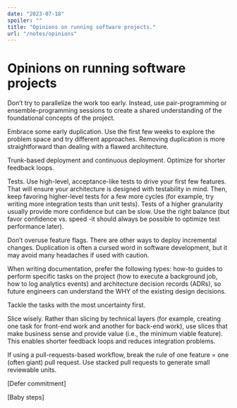 ```yaml
---
date: "2023-07-18"
spoiler: ""
title: "Opinions on running software projects."
url: "/notes/opinions"
---
```


# Opinions on running software projects

Don’t try to parallelize the work too early. Instead, use pair-programming or
ensemble-programming sessions to create a shared understanding of the
foundational concepts of the project.

Embrace some early duplication. Use the first few weeks to explore the problem
space and try different approaches. Removing duplication is more straightforward
than dealing with a flawed architecture.

Trunk-based deployment and continuous deployment. Optimize for shorter feedback
loops.

Tests. Use high-level, acceptance-like tests to drive your first few features.
That will ensure your architecture is designed with testability in mind. Then,
keep favoring higher-level tests for a few more cycles (for example, try writing
more integration tests than unit tests). Tests of a higher granularity usually
provide more confidence but can be slow. Use the right balance (but favor
confidence vs. speed -it should always be possible to optimize test performance
later).

Don’t overuse feature flags. There are other ways to deploy incremental changes.
Duplication is often a cursed word in software development, but it may avoid
many headaches if used with caution.

When writing documentation, prefer the following types: how-to guides to perform
specific tasks on the project (how to execute a background job, how to log
analytics events) and architecture decision records (ADRs), so future engineers
can understand the WHY of the existing design decisions.

Tackle the tasks with the most uncertainty first.

Slice wisely. Rather than slicing by technical layers (for example, creating one
task for front-end work and another for back-end work), use slices that make
business sense and provide value (i.e., the minimum viable feature). This
enables shorter feedback loops and reduces integration problems.

If using a pull-requests-based workflow, break the rule of one feature = one
(often giant) pull request. Use stacked pull requests to generate small
reviewable units.

[Defer commitment]

[Baby steps]
